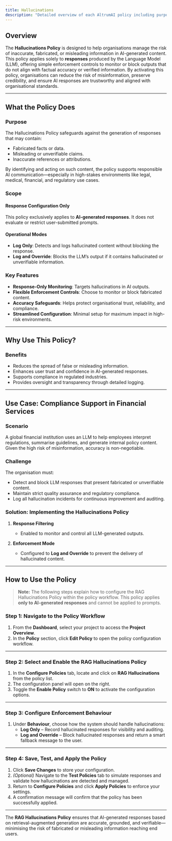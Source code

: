 ```yaml
---
title: Hallucinations
description: "Detailed overview of each AltrumAI policy including purpose, features, and usage guidance."
---
```


## Overview

The **Hallucinations Policy** is designed to help organisations manage the risk of inaccurate, fabricated, or misleading information in AI-generated content. This policy applies solely to **responses** produced by the Language Model (LLM), offering simple enforcement controls to monitor or block outputs that do not align with factual accuracy or verified information.
By activating this policy, organisations can reduce the risk of misinformation, preserve credibility, and ensure AI responses are trustworthy and aligned with organisational standards.

---

## What the Policy Does

### Purpose

The Hallucinations Policy safeguards against the generation of responses that may contain:

- Fabricated facts or data.
- Misleading or unverifiable claims.
- Inaccurate references or attributions.

By identifying and acting on such content, the policy supports responsible AI communication—especially in high-stakes environments like legal, medical, financial, and regulatory use cases.

### Scope

#### Response Configuration Only

This policy exclusively applies to **AI-generated responses**. It does not evaluate or restrict user-submitted prompts.

#### Operational Modes

- **Log Only**: Detects and logs hallucinated content without blocking the response.
- **Log and Override**: Blocks the LLM’s output if it contains hallucinated or unverifiable information.

### Key Features

- **Response-Only Monitoring**: Targets hallucinations in AI outputs.
- **Flexible Enforcement Controls**: Choose to monitor or block fabricated content.
- **Accuracy Safeguards**: Helps protect organisational trust, reliability, and compliance.
- **Streamlined Configuration**: Minimal setup for maximum impact in high-risk environments.

---

## Why Use This Policy?

### Benefits

- Reduces the spread of false or misleading information.
- Enhances user trust and confidence in AI-generated responses.
- Supports compliance in regulated industries.
- Provides oversight and transparency through detailed logging.

---

## Use Case: Compliance Support in Financial Services

### Scenario

A global financial institution uses an LLM to help employees interpret regulations, summarise guidelines, and generate internal policy content. Given the high risk of misinformation, accuracy is non-negotiable.

### Challenge

The organisation must:

- Detect and block LLM responses that present fabricated or unverifiable content.
- Maintain strict quality assurance and regulatory compliance.
- Log all hallucination incidents for continuous improvement and auditing.

### Solution: Implementing the Hallucinations Policy

1. **Response Filtering**  
   - Enabled to monitor and control all LLM-generated outputs.

2. **Enforcement Mode**  
   - Configured to **Log and Override** to prevent the delivery of hallucinated content.

---

## How to Use the Policy

> **Note:** The following steps explain how to configure the RAG Hallucinations Policy within the policy workflow. This policy applies **only to AI-generated responses** and cannot be applied to prompts.

### Step 1: Navigate to the Policy Workflow

1. From the **Dashboard**, select your project to access the **Project Overview**.
2. In the **Policy** section, click **Edit Policy** to open the policy configuration workflow.

---

### Step 2: Select and Enable the RAG Hallucinations Policy

1. In the **Configure Policies** tab, locate and click on **RAG Hallucinations** from the policy list.
2. The configuration panel will open on the right.
3. Toggle the **Enable Policy** switch to **ON** to activate the configuration options.

---

### Step 3: Configure Enforcement Behaviour

1. Under **Behaviour**, choose how the system should handle hallucinations:
   - **Log Only** – Record hallucinated responses for visibility and auditing.
   - **Log and Override** – Block hallucinated responses and return a smart fallback message to the user.

---

### Step 4: Save, Test, and Apply the Policy

1. Click **Save Changes** to store your configuration.
2. *(Optional)* Navigate to the **Test Policies** tab to simulate responses and validate how hallucinations are detected and managed.
3. Return to **Configure Policies** and click **Apply Policies** to enforce your settings.
4. A confirmation message will confirm that the policy has been successfully applied.

---

The **RAG Hallucinations Policy** ensures that AI-generated responses based on retrieval-augmented generation are accurate, grounded, and verifiable—minimising the risk of fabricated or misleading information reaching end users.

